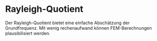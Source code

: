 # Rayleigh-Quotient

Der Rayleigh-Quotient bietet eine einfache Abschätzung der Grundfrequenz. Mit wenig rechenaufwand können FEM-Berechnungen plausibilisiert werden.